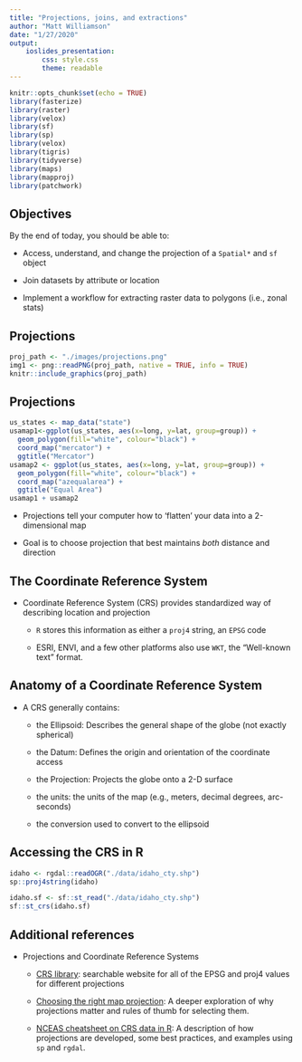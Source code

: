 ```yaml
---
title: "Projections, joins, and extractions"
author: "Matt Williamson"
date: "1/27/2020"
output: 
    ioslides_presentation:
        css: style.css
        theme: readable
---
```


```r
knitr::opts_chunk$set(echo = TRUE)
library(fasterize)
library(raster)
library(velox)
library(sf)
library(sp)
library(velox)
library(tigris)
library(tidyverse)
library(maps)
library(mapproj)
library(patchwork)
```

## Objectives
By the end of today, you should be able to:

- Access, understand, and change the projection of a `Spatial*` and `sf` object

- Join datasets by attribute or location

- Implement a workflow for extracting raster data to polygons (i.e., zonal stats)

## Projections
```r
proj_path <- "./images/projections.png"
img1 <- png::readPNG(proj_path, native = TRUE, info = TRUE)
knitr::include_graphics(proj_path)
```

## Projections
```r
us_states <- map_data("state")
usamap1<-ggplot(us_states, aes(x=long, y=lat, group=group)) +
  geom_polygon(fill="white", colour="black") + 
  coord_map("mercator") +
  ggtitle("Mercator")
usamap2 <- ggplot(us_states, aes(x=long, y=lat, group=group)) +
  geom_polygon(fill="white", colour="black") + 
  coord_map("azequalarea") +
  ggtitle("Equal Area")
usamap1 + usamap2
```


- Projections tell your computer how to 'flatten' your data into a 2-dimensional map

- Goal is to choose projection that best maintains *both* distance and direction

## The Coordinate Reference System

- Coordinate Reference System (CRS) provides standardized way of describing location and projection
  - `R` stores this information as either a `proj4` string, an `EPSG` code
  
  - ESRI, ENVI, and a few other platforms also use `WKT`, the "Well-known text" format.

## Anatomy of a Coordinate Reference System

- A CRS generally contains:
  
  - the Ellipsoid: Describes the general shape of the globe (not exactly spherical)
  
  - the Datum: Defines the origin and orientation of the coordinate access
  
  - the Projection: Projects the globe onto a 2-D surface
  
  - the units: the units of the map (e.g., meters, decimal degrees, arc-seconds)
  
  - the conversion used to convert to the ellipsoid

## Accessing the CRS in R
```r
idaho <- rgdal::readOGR("./data/idaho_cty.shp")
sp::proj4string(idaho)

idaho.sf <- sf::st_read("./data/idaho_cty.shp")
sf::st_crs(idaho.sf)

```


## Additional references
* Projections and Coordinate Reference Systems
  - [CRS library](https://spatialreference.org/ref/epsg/): searchable website for all of the EPSG and proj4 values for different projections
  
  - [Choosing the right map projection](https://source.opennews.org/articles/choosing-right-map-projection/): A deeper exploration of why projections matter and rules of thumb for selecting them.
  
  - [NCEAS cheatsheet on CRS data in R](https://www.nceas.ucsb.edu/~frazier/RSpatialGuides/OverviewCoordinateReferenceSystems.pdf): A description of how projections are developed, some best practices, and examples using `sp` and `rgdal`.
